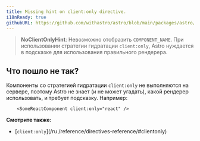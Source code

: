 ```yaml
---
title: Missing hint on client:only directive.
i18nReady: true
githubURL: https://github.com/withastro/astro/blob/main/packages/astro/src/core/errors/errors-data.ts
---
```


> **NoClientOnlyHint**: Невозможно отобразить `COMPONENT_NAME`. При использовании стратегии гидратации `client:only`, Astro нуждается в подсказке для использования правильного рендерера.

## Что пошло не так?
Компоненты со стратегией гидратации `client:only` не выполняются на сервере, поэтому Astro не знает (и не может угадать), какой рендерер использовать, и требует подсказку. Например:

```astro
	<SomeReactComponent client:only="react" />
```

**Смотрите также:**
-  [`client:only`](/ru	/reference/directives-reference/#clientonly)
